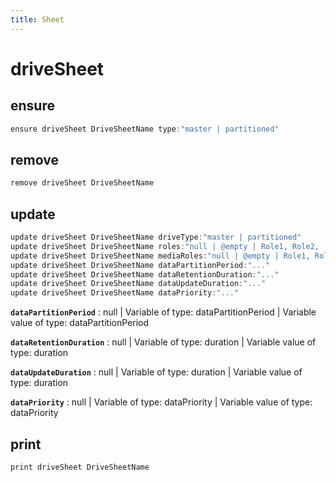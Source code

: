 ```yaml
---
title: Sheet
---
```


# driveSheet

## ensure

```js filename="Terminal" copy
ensure driveSheet DriveSheetName type:"master | partitioned"
```


## remove

```js filename="Terminal" copy
remove driveSheet DriveSheetName
```


## update

```js filename="Terminal" copy
update driveSheet DriveSheetName driveType:"master | partitioned"
update driveSheet DriveSheetName roles:"null | @empty | Role1, Role2, ..."
update driveSheet DriveSheetName mediaRoles:"null | @empty | Role1, Role2, ..."
update driveSheet DriveSheetName dataPartitionPeriod:"..."
update driveSheet DriveSheetName dataRetentionDuration:"..."
update driveSheet DriveSheetName dataUpdateDuration:"..."
update driveSheet DriveSheetName dataPriority:"..."
```

**`dataPartitionPeriod`**
 : null | Variable of type: dataPartitionPeriod | Variable value of type: dataPartitionPeriod

**`dataRetentionDuration`**
 : null | Variable of type: duration | Variable value of type: duration

**`dataUpdateDuration`**
 : null | Variable of type: duration | Variable value of type: duration

**`dataPriority`**
 : null | Variable of type: dataPriority | Variable value of type: dataPriority


## print

```js filename="Terminal" copy
print driveSheet DriveSheetName
```


